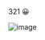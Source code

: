 
321 😀


![image](https://user-images.githubusercontent.com/26183306/156936518-3ab46084-76a5-4556-aa85-726babf612ea.png)

